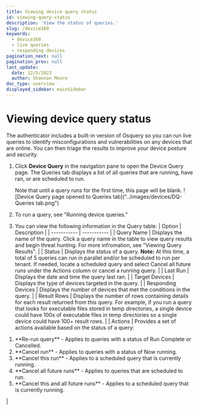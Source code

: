 ```yaml
---
title: Viewing device query status
id: viewing-query-status
description: 'View the status of queries.'
slug: /device360
keywords:
  - device360
  - live queries
  - responding devices
pagination_next: null
pagination_prev: null
last_update:
  date: 12/5/2023
  author: Shannon Moore
doc_type: overview
displayed_sidebar: mainSidebar
---
```

# Viewing device query status
The authenticator includes a built-in version of Osquery so you can run live queries to identify misconfigurations and vulnerabilities on any devices that are online. You can then triage the results to improve your device posture and security.

1. Click **Device Query** in the navigation pane to open the Device Query page. The Queries tab displays a list of all queries that are running, have ran, or are scheduled to run.

   Note that until a query runs for the first time, this page will be blank.
   ![Device Query page opened to Queries tab]("../images/devices/DQ-Queries tab.png")
2. To run a query, see "Running device queries."
3. You can view the following information in the Query table:
   | Option | Description |
   | ----------- | ----------- |
   | Query Name | Displays the name of the query. Click a query name in the table to view query results and begin threat hunting. For more infromation, see "Viewing Query Results". |
   | Status     | Displays the status of a query. 
   **Note:** At this time, a total of 5 queries can run in parallel and/or be scheduled to run per tenant. If needed, locate a scheduled query and select Cancel all future runs under the Actions column or cancel a running query. |
   | Last Run   | Displays the date and time the query last ran. |
   | Target Devices | Displays the type of devices targeted in the query. |
   | Responding Devices | Displays the number of devices that met the conditions in the query. |
   | Result Rows | Displays the number of rows containing details for each result returned from this query.
  For example, if you run a query that looks for executable files stored in temp directories, a single device could have 100s of executable files in temp directories so a single device could have 100+ result rows. |
   | Actions | Provides a set of actions available based on the status of a query:
<ol>
<li> **Re-run query** - Applies to queries with a status of Run Complete or Cancelled.</li>
<li> **Cancel run** - Applies to queries with a status of Now running. </li>
<li> **Cancel this run** - Applies to a scheduled query that is currently running. </li>
<li> **Cancel all future runs** - Applies to queries that are scheduled to run. </li>
<li> **Cancel this and all future runs** - Applies to a scheduled query that is currently running.  
</li>
</ol>|